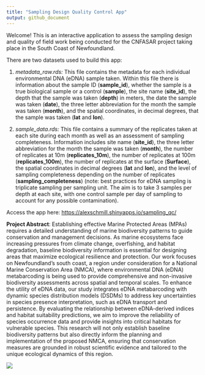 ```yaml
---
title: "Sampling Design Quality Control App"
output: github_document
---
```


Welcome! This is an interactive application to assess the sampling design and quality of field work being conducted for the CNFASAR project taking place in the South Coast of Newfoundland.

There are two datasets used to build this app:

1.  *metadata_raw.rds:* This file contains the metadata for each individual environmental DNA (eDNA) sample taken. Within this file there is information about the sample ID (**sample_id**), whether the sample is a true biological sample or a control (**sample**), the site name (**site_id**), the depth that the sample was taken (**depth**) in meters, the date the sample was taken (**date**), the three letter abbreviation for the month the sample was taken (**month**), and the spatial coordinates, in decimal degrees, that the sample was taken (**lat** and **lon**).

2.  *sample_data.rds:* This file contains a summary of the replicates taken at each site during each month as well as an assessment of sampling completeness. Information includes site name (**site_id**), the three letter abbreviation for the month the sample was taken (**month**), the number of replicates at 10m (**replicates_10m**), the number of replicates at 100m (**replicates_100m**), the number of replicates at the surface (**Surface**), the spatial coordinates in decimal degrees (**lat** and **lon**), and the level of sampling completeness depending on the number of replicates (**sampling_completeness**) (note: best practices for eDNA sampling is triplicate sampling per sampling unit. The aim is to take 3 samples per depth at each site, with one control sample per day of sampling to account for any possible contamination).

Access the app here: <https://alexschmill.shinyapps.io/sampling_qc/>

**Project Abstract**: Establishing effective Marine Protected Areas (MPAs) requires a detailed understanding of marine biodiversity patterns to guide conservation and management decisions. As marine ecosystems face increasing pressures from climate change, overfishing, and habitat degradation, baseline biodiversity information is essential for designing areas that maximize ecological resilience and protection. Our work focuses on Newfoundland’s south coast, a region under consideration for a National Marine Conservation Area (NMCA), where environmental DNA (eDNA) metabarcoding is being used to provide comprehensive and non-invasive biodiversity assessments across spatial and temporal scales. To enhance the utility of eDNA data, our study integrates eDNA metabarcoding with dynamic species distribution models (DSDMs) to address key uncertainties in species presence interpretation, such as eDNA transport and persistence. By evaluating the relationship between eDNA-derived indices and habitat suitability predictions, we aim to improve the reliability of species occurrence data and provide insights into critical habitats for vulnerable species. This research will not only establish baseline biodiversity patterns but also directly inform the planning and implementation of the proposed NMCA, ensuring that conservation measures are grounded in robust scientific evidence and tailored to the unique ecological dynamics of this region.

<img src="readme_png/sampling_qc_app_screenshot.png"/>

